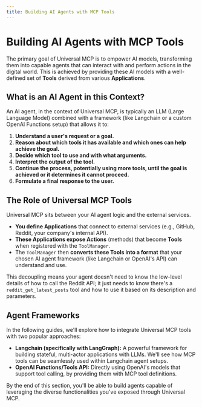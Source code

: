 ```yaml
---
title: Building AI Agents with MCP Tools
---
```


# Building AI Agents with MCP Tools

The primary goal of Universal MCP is to empower AI models, transforming them into capable agents that can interact with and perform actions in the digital world. This is achieved by providing these AI models with a well-defined set of **Tools** derived from various **Applications**.

## What is an AI Agent in this Context?

An AI agent, in the context of Universal MCP, is typically an LLM (Large Language Model) combined with a framework (like Langchain or a custom OpenAI Functions setup) that allows it to:

1.  **Understand a user's request or a goal.**
2.  **Reason about which tools it has available and which ones can help achieve the goal.**
3.  **Decide which tool to use and with what arguments.**
4.  **Interpret the output of the tool.**
5.  **Continue the process, potentially using more tools, until the goal is achieved or it determines it cannot proceed.**
6.  **Formulate a final response to the user.**

## The Role of Universal MCP Tools

Universal MCP sits between your AI agent logic and the external services.
*   **You define Applications** that connect to external services (e.g., GitHub, Reddit, your company's internal API).
*   **These Applications expose Actions** (methods) that become **Tools** when registered with the `ToolManager`.
*   The `ToolManager` then **converts these Tools into a format** that your chosen AI agent framework (like Langchain or OpenAI's API) can understand and use.

This decoupling means your agent doesn't need to know the low-level details of how to call the Reddit API; it just needs to know there's a `reddit_get_latest_posts` tool and how to use it based on its description and parameters.

## Agent Frameworks

In the following guides, we'll explore how to integrate Universal MCP tools with two popular approaches:

*   **Langchain (specifically with LangGraph):** A powerful framework for building stateful, multi-actor applications with LLMs. We'll see how MCP tools can be seamlessly used within Langchain agent setups.
*   **OpenAI Functions/Tools API:** Directly using OpenAI's models that support tool calling, by providing them with MCP tool definitions.

By the end of this section, you'll be able to build agents capable of leveraging the diverse functionalities you've exposed through Universal MCP.
```
